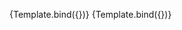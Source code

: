 
<Meta
  title="Components/My Stuff Card"
  component={MyStuffCard}
/>


<Canvas>
  <Story
    name="My Stuff Card"
    args={{
      authCode: 'Member',
      favoritesList: [
          {
          url: "/taste_tests/2274-bottled-cold-brew-coffee",
          image: {
            altText: "",
            cloudinaryUrl: "https://res.cloudinary.com/hksqkdlah/image/upload/ar_16:9,c_fill,dpr_2.0,f_auto,fl_lossy.progressive.strip_profile,g_faces:auto,q_auto:low,w_400/v1/ATK%20Reviews/2021/1_CCJJ_Bottled%20Cold%20Brew/SPS_Beverages_Bottled_Cold_Brew-Hero_0943"
          },
          title: "Bottled Cold-Brew Coffee",
          commentsCount: 11
        },
        {
          url: "/articles/6366-cheese-in-a-can-thats-actually-good",
          image: {
            altText: "",
            cloudinaryUrl: "https://res.cloudinary.com/hksqkdlah/image/upload/c_fill,dpr_2.0,f_auto,fl_lossy.progressive.strip_profile,g_faces:auto,h_400,q_auto:low,w_272/v1/AKO%20Articles/2022%20Articles%20/Reviews%20Team/SPS_Canned-Cheeses_AKO-Article_Hero"
          },
          title: "Cheese in a Can That’s Actually Good",
        },
        {
          url: "/recipes/14585-matzo-brei-with-smoked-salmon-and-dill",
          image: {
            altText: "Matzo Brei with Smoked Salmon and Dill",
            cloudinaryUrl: "https://res.cloudinary.com/hksqkdlah/image/upload/ar_1:1,c_fill,dpr_2.0,f_auto,fl_lossy.progressive.strip_profile,g_faces:auto,q_auto:low,w_344/SFS_Matzo_Brei_with_Smoked_Salmon_and_Dill_402_ge32zm"
          },
          title: "Matzo Brei with Smoked Salmon and Dill",
          commentsCount: 9,
          rating: {
            avgRating: 4.8,
            numRating: 46
          }
        }
      ]
    }}
  >
    {Template.bind({})}
  </Story>
</Canvas>
<Canvas>
  <Story
    name="My Stuff Card No Favorites"
    args={{
      authCode: 'Anon'
    }}
  >
    {Template.bind({})}
  </Story>
</Canvas>